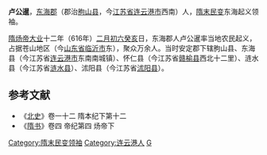 '''卢公暹'''，[[东海郡|东海郡]]（郡治[[朐山县|朐山县]]，今[[江苏省|江苏省]][[连云港市|连云港市]]西南）人，[[隋末民变|隋末民变]]东海起义领袖。

[[隋炀帝|隋炀帝]][[大业|大业]]十二年（616年）[[二月初六|二月初六]][[癸亥|癸亥]]日，东海郡人卢公暹率当地农民起义，占据苍山地区（今[[山东省|山东省]][[临沂市|临沂市]]东），聚众万余人。当时安定郡下辖朐山县、东海县（今江苏省[[连云港市|连云港市]]东南南城镇）、怀仁县（今江苏省[[赣榆县|赣榆县]]西北十二里）、涟水县（今江苏省[[涟水县|涟水县]]）、沭阳县（今江苏省[[沭阳县|沭阳县]]）。
==参考文献==
*《[[北史|北史]]》卷一十二 隋本纪下第十二
*《[[隋书|隋书]]》卷四 帝纪第四 炀帝下
{{DEFAULTSORT:L}}
[[Category:隋末民变领袖|Category:隋末民变领袖]]
[[Category:连云港人|Category:连云港人]]
[[Category:卢姓|G]]